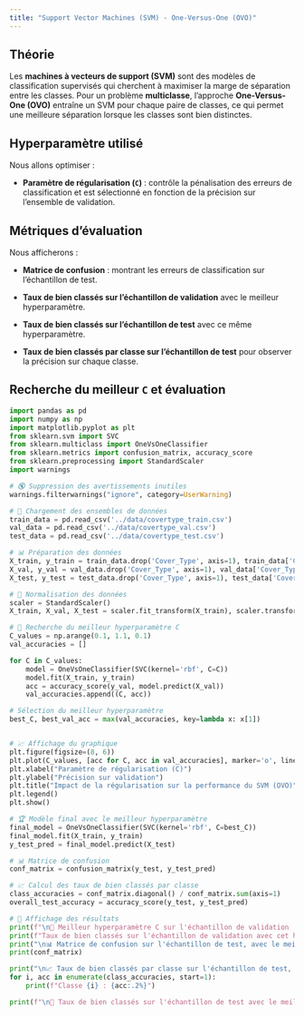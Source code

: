 ```yaml
---
title: "Support Vector Machines (SVM) - One-Versus-One (OVO)"
---
```


## Théorie

Les **machines à vecteurs de support (SVM)** sont des modèles de classification supervisés qui cherchent à maximiser la marge de séparation entre les classes. Pour un problème **multiclasse**, l'approche **One-Versus-One (OVO)** entraîne un SVM pour chaque paire de classes, ce qui permet une meilleure séparation lorsque les classes sont bien distinctes.

## Hyperparamètre utilisé

Nous allons optimiser :

- **Paramètre de régularisation (`C`)** : contrôle la pénalisation des erreurs de classification et est sélectionné en fonction de la précision sur l'ensemble de validation.

## Métriques d’évaluation

Nous afficherons :

- **Matrice de confusion** : montrant les erreurs de classification sur l'échantillon de test.

- **Taux de bien classés sur l'échantillon de validation** avec le meilleur hyperparamètre.

- **Taux de bien classés sur l'échantillon de test** avec ce même hyperparamètre.

- **Taux de bien classés par classe sur l'échantillon de test** pour observer la précision sur chaque classe.

## Recherche du meilleur `C` et évaluation

```python
import pandas as pd
import numpy as np
import matplotlib.pyplot as plt
from sklearn.svm import SVC
from sklearn.multiclass import OneVsOneClassifier
from sklearn.metrics import confusion_matrix, accuracy_score
from sklearn.preprocessing import StandardScaler
import warnings

# 🔇 Suppression des avertissements inutiles
warnings.filterwarnings("ignore", category=UserWarning)

# 🔄 Chargement des ensembles de données
train_data = pd.read_csv('../data/covertype_train.csv')
val_data = pd.read_csv('../data/covertype_val.csv')
test_data = pd.read_csv('../data/covertype_test.csv')

# 📊 Préparation des données
X_train, y_train = train_data.drop('Cover_Type', axis=1), train_data['Cover_Type']
X_val, y_val = val_data.drop('Cover_Type', axis=1), val_data['Cover_Type']
X_test, y_test = test_data.drop('Cover_Type', axis=1), test_data['Cover_Type']

# 🔢 Normalisation des données
scaler = StandardScaler()
X_train, X_val, X_test = scaler.fit_transform(X_train), scaler.transform(X_val), scaler.transform(X_test)

# 🎯 Recherche du meilleur hyperparamètre C
C_values = np.arange(0.1, 1.1, 0.1)
val_accuracies = []

for C in C_values:
    model = OneVsOneClassifier(SVC(kernel='rbf', C=C))
    model.fit(X_train, y_train)
    acc = accuracy_score(y_val, model.predict(X_val))
    val_accuracies.append((C, acc))

# Sélection du meilleur hyperparamètre
best_C, best_val_acc = max(val_accuracies, key=lambda x: x[1])


# 📈 Affichage du graphique
plt.figure(figsize=(8, 6))
plt.plot(C_values, [acc for C, acc in val_accuracies], marker='o', linestyle='dashed', label="Validation")
plt.xlabel("Paramètre de régularisation (C)")
plt.ylabel("Précision sur validation")
plt.title("Impact de la régularisation sur la performance du SVM (OVO)")
plt.legend()
plt.show()

# 🏆 Modèle final avec le meilleur hyperparamètre
final_model = OneVsOneClassifier(SVC(kernel='rbf', C=best_C))
final_model.fit(X_train, y_train)
y_test_pred = final_model.predict(X_test)

# 📊 Matrice de confusion
conf_matrix = confusion_matrix(y_test, y_test_pred)

# 📈 Calcul des taux de bien classés par classe
class_accuracies = conf_matrix.diagonal() / conf_matrix.sum(axis=1)
overall_test_accuracy = accuracy_score(y_test, y_test_pred)

# 📝 Affichage des résultats
print(f"\n🔹 Meilleur hyperparamètre C sur l'échantillon de validation : {best_C:.2f}")
print(f"Taux de bien classés sur l'échantillon de validation avec cet hyperparamètre : {best_val_acc:.2%}")
print("\n📊 Matrice de confusion sur l'échantillon de test, avec le meilleur hyperparamètre :")
print(conf_matrix)

print("\n📈 Taux de bien classés par classe sur l'échantillon de test, avec le meilleur hyperparamètre  :")
for i, acc in enumerate(class_accuracies, start=1):
    print(f"Classe {i} : {acc:.2%}")

print(f"\n🔹 Taux de bien classés sur l'échantillon de test avec le meilleur hyperparamètre : {overall_test_accuracy:.2%}")
```
